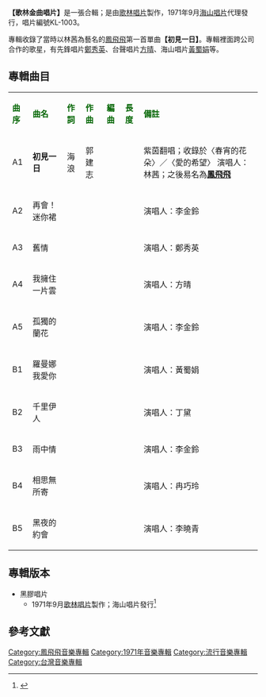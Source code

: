 {{Infobox album <!-- See Wikipedia:WikiProject_Albums -->
| name       = 歌林金曲唱片
| type       = 合輯
| artist     = 
| cover      = 
| released   = 1971年9月
| genre      = [[國語流行音樂|國語流行音樂]]
| length     = 
| label      = [[海山唱片|海山唱片]]
<!-- 未知參數 | number     = KL-1003 -->
| producer   = 
| prev_title = 
| prev_year  = 
| next_title = [[金獅村、燕雙飛|金獅村、燕雙飛]]
| next_year  = 1971 <!-- 11月 -->
}}
'''【歌林金曲唱片】'''是一張合輯；是由[[歌林唱片|歌林唱片]]製作，1971年9月[[海山唱片|海山唱片]]代理發行，唱片編號KL-1003。

專輯收錄了當時以林茜為藝名的[[鳳飛飛|鳳飛飛]]第一首單曲'''【初見一日】'''。專輯裡面跨公司合作的歌星，有先鋒唱片[[鄭秀英|鄭秀英]]、台聲唱片[[方晴|方晴]]、海山唱片[[黃蜀娟|黃蜀娟]]等。

==專輯曲目==
{| class="wikitable"
|-
| <font color=darkgreen>'''曲序'''</font> || <font color=darkgreen>'''曲名'''</font> || <font color=darkgreen>'''作詞'''</font> || <font color=darkgreen>'''作曲'''</font> || <font color=darkgreen>'''編曲'''</font>|| <font color=darkgreen>'''長度'''</font>  || <font color=darkgreen>'''備註'''</font>
|-
| A1||'''初見一日'''||海浪||郭建志 || ||  ||紫茵翻唱；收錄於〈春宵的花朵〉／〈愛的希望〉
演唱人：林茜；之後易名為'''[[鳳飛飛|鳳飛飛]]'''
|-
|A2||再會！迷你裙|| || || ||  ||演唱人：李金鈴
|-
| A3 ||舊情  || || || ||  ||演唱人：鄭秀英
|-
| A4 || 我擁住一片雲 ||  || || ||  ||演唱人：方晴
|-
| A5 ||孤獨的蘭花|| || || ||  ||演唱人：李金鈴
|-
|B1 ||羅曼娜我愛你|| || ||  ||||演唱人：黃蜀娟
|-
| B2 ||千里伊人 || || ||   ||  ||演唱人：丁黛
|-
| B3 ||雨中情|| || ||  || ||演唱人：李金鈴
|-
| B4 ||相思無所寄|| || || ||  ||演唱人：冉巧玲
|-
| B5||黑夜的約會|| || ||  || ||演唱人：李曉青
|}

== 專輯版本 ==
*黑膠唱片
**1971年9月[[歌林唱片|歌林唱片]]製作；海山唱片發行<ref>{{cite web|url=http://blog.udn.com/peterjasonl/6514541|title=歌林金曲唱片(KL-1003) - 阿成的網誌 - udn部落格|publisher=|accessdate=2016-01-03|archive-date=2016-03-04|archive-url=https://web.archive.org/web/20160304201628/http://blog.udn.com/peterjasonl/6514541|dead-url=no}}</ref>

==參考文獻==
{{reflist}}
[[Category:鳳飛飛音樂專輯|Category:鳳飛飛音樂專輯]]
[[Category:1971年音樂專輯|Category:1971年音樂專輯]]
[[Category:流行音樂專輯|Category:流行音樂專輯]]
[[Category:台灣音樂專輯|Category:台灣音樂專輯]]